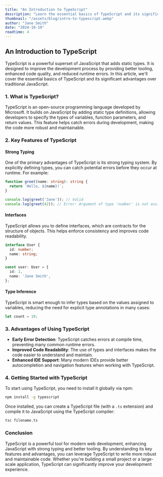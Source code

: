 ```yaml
---
title: "An Introduction to TypeScript"
description: "Learn the essential basics of TypeScript and its significant advantages over traditional JavaScript."
thumbnail: "/assets/blog/intro-to-typescript.webp"
author: "Jane Smith"
date: "2024-10-19"
readtime: 4
---
```


## An Introduction to TypeScript

TypeScript is a powerful superset of JavaScript that adds static types. It is designed to improve the development process by providing better tooling, enhanced code quality, and reduced runtime errors. In this article, we'll cover the essential basics of TypeScript and its significant advantages over traditional JavaScript.

### 1. What is TypeScript?

TypeScript is an open-source programming language developed by Microsoft. It builds on JavaScript by adding static type definitions, allowing developers to specify the types of variables, function parameters, and return values. This feature helps catch errors during development, making the code more robust and maintainable.

### 2. Key Features of TypeScript

#### Strong Typing

One of the primary advantages of TypeScript is its strong typing system. By explicitly defining types, you can catch potential errors before they occur at runtime. For example:

```typescript
function greet(name: string): string {
  return `Hello, ${name}!`;
}

console.log(greet('Jane')); // Valid
console.log(greet(42)); // Error: Argument of type 'number' is not assignable to parameter of type 'string'.
```

#### Interfaces

TypeScript allows you to define interfaces, which are contracts for the structure of objects. This helps enforce consistency and improves code readability.

```typescript
interface User {
  id: number;
  name: string;
}

const user: User = {
  id: 1,
  name: 'Jane Smith',
};
```

#### Type Inference

TypeScript is smart enough to infer types based on the values assigned to variables, reducing the need for explicit type annotations in many cases:

```typescript
let count = 10;
```

### 3. Advantages of Using TypeScript

- **Early Error Detection**: TypeScript catches errors at compile time, preventing many common runtime errors.
- **Improved Code Readability**: The use of types and interfaces makes the code easier to understand and maintain.
- **Enhanced IDE Support**: Many modern IDEs provide better autocompletion and navigation features when working with TypeScript.

### 4. Getting Started with TypeScript

To start using TypeScript, you need to install it globally via npm:

```bash
npm install -g typescript
```

Once installed, you can create a TypeScript file (with a `.ts` extension) and compile it to JavaScript using the TypeScript compiler:

```bash
tsc filename.ts
```

### Conclusion

TypeScript is a powerful tool for modern web development, enhancing JavaScript with strong typing and better tooling. By understanding its key features and advantages, you can leverage TypeScript to write more robust and maintainable code. Whether you're building a small project or a large-scale application, TypeScript can significantly improve your development experience.
```
